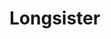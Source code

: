 
# Longsister
<ProjectDetails
  floatRight
  region="Vale"
  house="House Sunderland, House Longthorpe"
  type="Keep"
  status="Completed"
  warp="/warp longsister"
  projectLead="jMp007"
  dateStarted="2015-05-23T07:00:00+00:00"
  dateCompleted="2015-05-23T07:00:00+00:00"
/>
